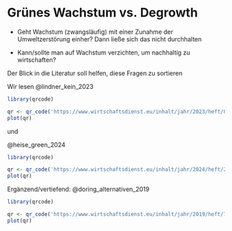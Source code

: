 # Grünes Wachstum vs. Degrowth


- Geht Wachstum (zwangsläufig) mit einer Zunahme der Umweltzerstörung einher? Dann ließe sich das nicht durchhalten

- Kann/sollte man auf Wachstum verzichten, um nachhaltig zu wirtschaften?

Der Blick in die Literatur soll helfen, diese Fragen zu sortieren


Wir lesen @lindner_kein_2023

```r
library(qrcode)

qr <- qr_code('https://www.wirtschaftsdienst.eu/inhalt/jahr/2023/heft/8/beitrag/kein-wachstum-ist-auch-keine-loesung.html')
plot(qr)

```
 
und

@heise_green_2024

```r
library(qrcode)

qr <- qr_code('https://www.wirtschaftsdienst.eu/inhalt/jahr/2024/heft/2/beitrag/green-growth-oder-postwachstum-einige-anmerkungen-zum-beitrag-von-fabian-lindner.html')
plot(qr)

```

Ergänzend/vertiefend: @doring_alternativen_2019

```r
library(qrcode)

qr <- qr_code('https://www.wirtschaftsdienst.eu/inhalt/jahr/2019/heft/7/beitrag/alternativen-zum-umweltschaedlichen-wachstum.html')
plot(qr)

```